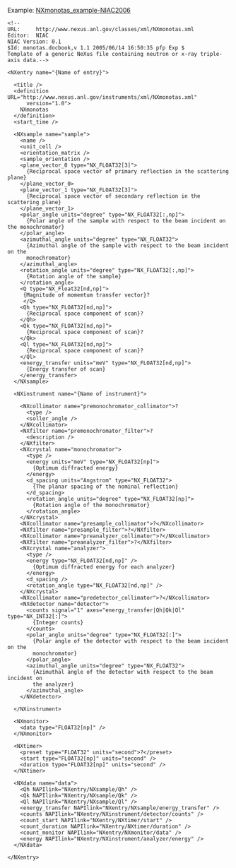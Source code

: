 Example: [[NXmonotas_example-NIAC2006]]

<pre>
<!--
URL:     http://www.nexus.anl.gov/classes/xml/NXmonotas.xml
Editor:  NIAC
NIAC Version: 0.1
$Id: monotas.docbook,v 1.1 2005/06/14 16:50:35 pfp Exp $
Template of a generic NeXus file containing neutron or x-ray triple-axis data.-->

<NXentry name="{Name of entry}">

  <title />
  <definition URL="http://www.nexus.anl.gov/instruments/xml/NXmonotas.xml"
      version="1.0">
    NXmonotas
  </definition>
  <start_time />

  <NXsample name="sample">
    <name />
    <unit_cell />
    <orientation_matrix />
    <sample_orientation />
    <plane_vector_0 type="NX_FLOAT32[3]">
      {Reciprocal space vector of primary reflection in the scattering plane}
    </plane_vector_0>
    <plane_vector_1 type="NX_FLOAT32[3]">
      {Reciprocal space vector of secondary reflection in the scattering plane}
    </plane_vector_1>
    <polar_angle units="degree" type="NX_FLOAT32[:,np]">
      {Polar angle of the sample with respect to the beam incident on the monochromator}
    </polar_angle>
    <azimuthal_angle units="degree" type="NX_FLOAT32">
      {Azimuthal angle of the sample with respect to the beam incident on the
      monochromator}
    </azimuthal_angle>
    <rotation_angle units="degree" type="NX_FLOAT32[:,np]">
      {Rotation angle of the sample}
    </rotation_angle>
    <Q type="NX_Float32[nd,np]">
     {Magnitude of momemtum transfer vector}?
     </Q>
    <Qh type="NX_FLOAT32[nd,np]">
      {Reciprocal space component of scan}?
    </Qh>
    <Qk type="NX_FLOAT32[nd,np]">
      {Reciprocal space component of scan}?
    </Qk>
    <Ql type="NX_FLOAT32[nd,np]">
      {Reciprocal space component of scan}?
    </Ql>
    <energy_transfer units="meV" type="NX_FLOAT32[nd,np]">
      {Energy transfer of scan}
    </energy_transfer>
  </NXsample>

  <NXinstrument name="{Name of instrument}">

    <NXcollimator name="premonochromator_collimator">?
      <type />
      <soller_angle />
    </NXcollimator>
    <NXfilter name="premonochromator_filter">?
      <description />
    </NXfilter>
    <NXcrystal name="monochromator">
      <type />
      <energy units="meV" type="NX_FLOAT32[np]">
        {Optimum diffracted energy}
      </energy>
      <d_spacing units="Angstrom" type="NX_FLOAT32">
        {The planar spacing of the nominal reflection}
      </d_spacing>
      <rotation_angle units="degree" type="NX_FLOAT32[np]">
        {Rotation angle of the monochromator}
      </rotation_angle>
    </NXcrystal>
    <NXcollimator name="presample_collimator">?</NXcollimator>
    <NXfilter name="presample_filter">?</NXfilter>
    <NXcollimator name="preanalyzer_collimator">?</NXcollimator>
    <NXfilter name="preanalyzer_filter">?</NXfilter>
    <NXcrystal name="analyzer">
      <type />
      <energy type="NX_FLOAT32[nd,np]" />
        {Optimum diffracted energy for each analyzer}
      </energy>
      <d_spacing />
      <rotation_angle type="NX_FLOAT32[nd,np]" />
    </NXcrystal>
    <NXcollimator name="predetector_collimator">?</NXcollimator>
    <NXdetector name="detector">
      <counts signal="1" axes="energy_transfer|Qh|Qk|Ql" type="NX_INT32[:]">
        {Integer counts}
      </counts>
      <polar_angle units="degree" type="NX_FLOAT32[:]">
        {Polar angle of the detector with respect to the beam incident on the
        monochromator}
      </polar_angle>
      <azimuthal_angle units="degree" type="NX_FLOAT32">
        {Azimuthal angle of the detector with respect to the beam incident on
        the analyzer}
      </azimuthal_angle>
    </NXdetector>

  </NXinstrument>

  <NXmonitor>
    <data type="FLOAT32[np]" />
  </NXmonitor>

  <NXtimer>
    <preset type="FLOAT32" units="second">?</preset>
    <start type="FLOAT32[np]" units="second" />
    <duration type="FLOAT32[np]" units="second" />
  </NXtimer>

  <NXdata name="data">
    <Qh NAPIlink="NXentry/NXsample/Qh" />
    <Qk NAPIlink="NXentry/NXsample/Qk" />
    <Ql NAPIlink="NXentry/NXsample/Ql" />
    <energy_transfer NAPIlink="NXentry/NXsample/energy_transfer" />
    <counts NAPIlink="NXentry/NXinstrument/detector/counts" />
    <count_start NAPIlink="NXentry/NXtimer/start" />
    <count_duration NAPIlink="NXentry/NXtimer/duration" />
    <count_monitor NAPIlink="NXentry/NXmonitor/data" />
    <energy NAPIlink="NXentry/NXinstrument/analyzer/energy" />
  </NXdata>

</NXentry>
</pre>